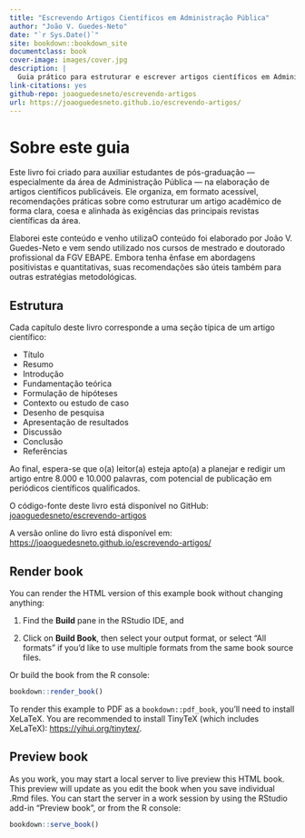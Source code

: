 ```yaml
---
title: "Escrevendo Artigos Científicos em Administração Pública"
author: "João V. Guedes-Neto"
date: "`r Sys.Date()`"
site: bookdown::bookdown_site
documentclass: book
cover-image: images/cover.jpg
description: |
  Guia prático para estruturar e escrever artigos científicos em Administração Pública, com foco em clareza teórica, consistência metodológica e eficiência na escrita. Este livro é baseado em experiências de orientação acadêmica na FGV EBAPE.
link-citations: yes
github-repo: joaoguedesneto/escrevendo-artigos
url: https://joaoguedesneto.github.io/escrevendo-artigos/
---
```


# Sobre este guia

Este livro foi criado para auxiliar estudantes de pós-graduação — especialmente da área de Administração Pública — na elaboração de artigos científicos publicáveis. Ele organiza, em formato acessível, recomendações práticas sobre como estruturar um artigo acadêmico de forma clara, coesa e alinhada às exigências das principais revistas científicas da área.

Elaborei este conteúdo e venho utilizaO conteúdo foi elaborado por João V. Guedes-Neto e vem sendo utilizado nos cursos de mestrado e doutorado profissional da FGV EBAPE. Embora tenha ênfase em abordagens positivistas e quantitativas, suas recomendações são úteis também para outras estratégias metodológicas.

## Estrutura

Cada capítulo deste livro corresponde a uma seção típica de um artigo científico:

- Título
- Resumo
- Introdução
- Fundamentação teórica
- Formulação de hipóteses
- Contexto ou estudo de caso
- Desenho de pesquisa
- Apresentação de resultados
- Discussão
- Conclusão
- Referências

Ao final, espera-se que o(a) leitor(a) esteja apto(a) a planejar e redigir um artigo entre 8.000 e 10.000 palavras, com potencial de publicação em periódicos científicos qualificados.

::: tip
O código-fonte deste livro está disponível no GitHub: [joaoguedesneto/escrevendo-artigos](https://github.com/joaoguedesneto/escrevendo-artigos)
:::

::: tip
A versão online do livro está disponível em: [https://joaoguedesneto.github.io/escrevendo-artigos/](https://joaoguedesneto.github.io/escrevendo-artigos/)
:::

## Render book

You can render the HTML version of this example book without changing anything:

1. Find the **Build** pane in the RStudio IDE, and

1. Click on **Build Book**, then select your output format, or select "All formats" if you'd like to use multiple formats from the same book source files.

Or build the book from the R console:

```r
bookdown::render_book()
```

To render this example to PDF as a `bookdown::pdf_book`, you'll need to install XeLaTeX. You are recommended to install TinyTeX (which includes XeLaTeX): <https://yihui.org/tinytex/>.

## Preview book

As you work, you may start a local server to live preview this HTML book. This preview will update as you edit the book when you save individual .Rmd files. You can start the server in a work session by using the RStudio add-in "Preview book", or from the R console:

```r
bookdown::serve_book()
```